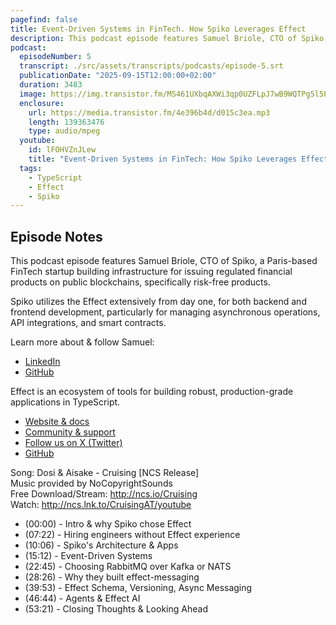 ```yaml
---
pagefind: false
title: Event-Driven Systems in FinTech. How Spiko Leverages Effect
description: This podcast episode features Samuel Briole, CTO of Spiko, a Paris-based FinTech startup building infrastructure for issuing regulated financial products on public blockchains, specifically risk-free products. Spiko utilizes the Effect extensively from day one, for both backend and frontend development, particularly for managing asynchronous operations, API integrations, and smart contracts.
podcast:
  episodeNumber: 5
  transcript: ./src/assets/transcripts/podcasts/episode-5.srt
  publicationDate: "2025-09-15T12:00:00+02:00"
  duration: 3483
  image: https://img.transistor.fm/MS461UXbqAXWi3qp0UZFLpJ7wB9WQTPg5l5PA3hMGZw/rs:fill:0:0:1/w:1400/h:1400/q:60/mb:500000/aHR0cHM6Ly9pbWct/dXBsb2FkLXByb2R1/Y3Rpb24udHJhbnNp/c3Rvci5mbS9mM2E1/Y2FmMTE2NmI5YTkx/Y2U5MWYxNDBiMWQ2/MDQ4Ni5wbmc.jpg
  enclosure:
    url: https://media.transistor.fm/4e396b4d/d015c3ea.mp3
    length: 139363476
    type: audio/mpeg
  youtube:
    id: lFOHVZnJLew
    title: "Event-Driven Systems in FinTech: How Spiko Leverages Effect | Samuel Briole | Cause & Effect #5"
  tags:
    - TypeScript
    - Effect
    - Spiko
---
```


## Episode Notes

This podcast episode features Samuel Briole, CTO of Spiko, a Paris-based FinTech startup building infrastructure for issuing regulated financial products on public blockchains, specifically risk-free products. 

Spiko utilizes the Effect extensively from day one, for both backend and frontend development, particularly for managing asynchronous operations, API integrations, and smart contracts.

Learn more about & follow Samuel:

- [LinkedIn](https://www.linkedin.com/in/samuel-briole)
- [GitHub](https://github.com/wewelll)

Effect is an ecosystem of tools for building robust, production-grade applications in TypeScript.

- [Website & docs](https://effect.website)
- [Community & support](https://discord.gg/effect-ts)
- [Follow us on X (Twitter)](https://twitter.com/EffectTS_)
- [GitHub](https://github.com/Effect-TS)

Song: Dosi & Aisake - Cruising \[NCS Release\]<br/>
Music provided by NoCopyrightSounds<br/>
Free Download/Stream: http://ncs.io/Cruising<br/>
Watch: http://ncs.lnk.to/CruisingAT/youtube

- (00:00) - Intro & why Spiko chose Effect
- (07:22) - Hiring engineers without Effect experience
- (10:06) - Spiko's Architecture & Apps
- (15:12) - Event-Driven Systems
- (22:45) - Choosing RabbitMQ over Kafka or NATS
- (28:26) - Why they built effect-messaging
- (39:53) - Effect Schema, Versioning, Async Messaging
- (46:44) - Agents & Effect AI
- (53:21) - Closing Thoughts & Looking Ahead
